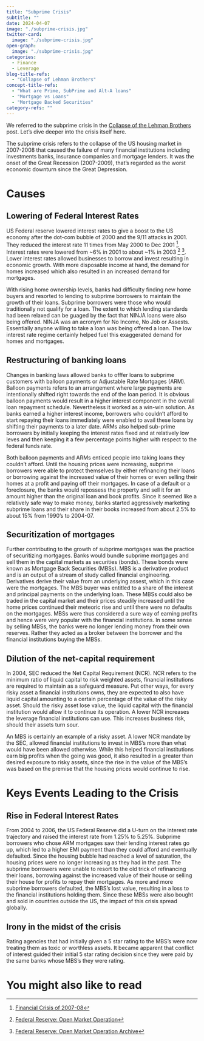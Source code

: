 ```yaml
---
title: "Subprime Crisis"
subtitle: ""
date: 2024-04-07
image: "./subprime-crisis.jpg"
twitter-card:
  image: "./subprime-crisis.jpg"
open-graph:
  image: "./subprime-crisis.jpg"
categories:
  - Finance
  - Leverage
blog-title-refs: 
  - "Collapse of Lehman Brothers"
concept-title-refs: 
  - "What are Prime, SubPrime and Alt-A loans"
  - "Mortgage vs Loans"
  - "Mortgage Backed Securities"
category-refs: ""  
---
```


We referred to the subprime crisis in the [Collapse of the Lehman Brothers](./../20240331/index.qmd) post. Let's dive deeper into the crisis itself here. 

The subprime crisis refers to the collapse of the US housing market in 2007-2008 that caused the failure of many financial institutions including investments banks, insurance companies and mortgage lenders. It was the onset of the Great Recession (2007-2009), that's regarded as the worst economic downturn since the Great Depression.

# Causes
## Lowering of Federal Interest Rates
US Federal reserve lowered interest rates to give a boost to the US economy after the dot-com bubble of 2000 and the 9/11 attacks in 2001. They reduced the interest rate 11 times from May 2000 to Dec 2001 [^1]. Interest rates were lowered from ~6% in 2001 to about ~1% in 2003 [^3] [^4]. Lower interest rates allowed businesses to borrow and invest resulting in economic growth. With more disposable income at hand, the demand for homes increased which also resulted in an increased demand for mortgages. 

With rising home ownership levels, banks had difficulty finding new home buyers and resorted to lending to subprime borrowers to maintain the growth of their loans. Subprime borrowers were those who would traditionally not qualify for a loan. The extent to which lending standards had been relaxed can be guaged by the fact that NINJA loans were also being offered. NINJA was an acronym for No Income, No Job or Assests. Essentially anyone willing to take a loan was being offered a loan. The low interest rate regime certainly helped fuel this exaggerated demand for homes and mortgages. 

## Restructuring of banking loans
Changes in banking laws allowed banks to offfer loans to subprime customers with balloon payments or Adjustable Rate Mortgages (ARM). Balloon payments refers to an arrangement where large payments are intentionally shifted right towards the end of the loan period. It is obvious balloon payments would result in a higher interest component in the overall loan repayment schedule. Nevertheless it worked as a win-win solution. As banks earned a higher interest income, borrowers who couldn't afford to start repaying their loans immediately were enabled to avail these loans by shifting their payments to a later date. ARMs also helped sub-prime borrowers by initially keeping the interest rates fixed and at relatively low leves and then keeping it a few percentage points higher with respect to the federal funds rate. 

Both balloon payments and ARMs enticed people into taking loans they couldn't afford. Until the housing prices were increasing, subprime borrowers were able to protect themselves by either refinancing their loans or borrowing against the increased value of their homes or even selling their homes at a profit and paying off their mortgages. In case of a default or a foreclosure, the banks would repossess the property and sell it for an amount higher than the original loan and book profits. Since it seemed like a relatively safe way to make money, banks started aggressively marketing subprime loans and their share in their books increased from about 2.5% to about 15% from 1990's to 2004-07.

## Securitization of mortgages
Further contributing to the growth of subprime mortgages was the practice of securitizing mortgages. Banks would bundle subprime mortgages and sell them in the capital markets as securities (bonds). These bonds were known as Mortgage Back Securities (MBSs). MBS is a derivative product and is an output of a stream of study called financial engineering. Derivatives derive their value from an underlying assest, which in this case were the mortgages. The MBS buyer was entitled to a share of the interest and principal payments on the underlying loan. These MBSs could also be traded in the capital market and their prices steadily increased until the home prices continued their meteoric rise and until there were no defaults on the mortgages. MBSs were thus considered a sure way of earning profits and hence were very popular with the financial institutions. In some sense by selling MBSs, the banks were no longer lending money from their own reserves. Rather they acted as a broker between the borrower and the financial institutions buying the MBSs.

## Dilution of the net-capital requirement
In 2004, SEC reduced the Net Capital Requirement (NCR). NCR refers to the minimum ratio of liquid capital to risk weighted assets, financial institutions are required to maintain as a safeguard measure. Put other ways, for every risky asset a financial institutions owns, they are expected to also have liquid capital amounting to a certain percentage of the value of the risky asset. Should the risky asset lose value, the liquid capital with the financial institution would allow it to continue its operation. A lower NCR increases the leverage financial institutions can use. This increases business risk, should their assets turn sour. 

An MBS is certainly an example of a risky asset. A lower NCR mandate by the SEC, allowed financial institutions to invest in MBS's more than what would have been allowed otherwise. While this helped financial institutions earn big profits when the going was good, it also resulted in a greater than desired exposure to risky assets, since the rise in the value of the MBS's was based on the premise that the housing prices would continue to rise. 

# Keys Events Leading to the Crisis
## Rise in Federal Interest Rates
From 2004 to 2006, the US Federal Reserve did a U-turn on the interest rate trajectory and raised the interest rate from 1.25% to 5.25%. Subprime borrowers who chose ARM mortgages saw their lending interest rates go up, which led to a higher EMI payment than they could afford and eventually defaulted. Since the housing bubble had reached a level of saturation, the housing prices were no longer increasing as they had in the past. The subprime borrowers were unable to resort to the old trick of refinancing their loans, borrowing against the increased value of their house or selling their house for profits to repay their mortgages. As more and more subprime borrowers defaulted, the MBS's lost value, resulting in a loss to the financial institutions holding them. Since these MBSs were also bought and sold in countries outside the US, the impact of this crisis spread globally. 

## Irony in the midst of the crisis
Rating agencies that had initially given a 5 star rating to the MBS's were now treating them as toxic or worthless assets. It became apparent that conflict of interest guided their initial 5 star rating decision since they were paid by the same banks whose MBS's they were rating. 

# You might also like to read
[^1]: [Financial Crisis of 2007-08](https://www.britannica.com/money/financial-crisis-of-2007-2008){target="_blank"}
[^2]: [What was the Subprime Meltdown?](https://www.investopedia.com/terms/s/subprime-meltdown.asp){target="_blank"}
[^3]: [Federal Reserve: Open Market Operation](https://www.federalreserve.gov/monetarypolicy/openmarket.htm){target="_blank"}
[^4]: [Federal Reserve: Open Market Operation Archive](https://www.federalreserve.gov/monetarypolicy/openmarket_archive.htm){target="_blank"}